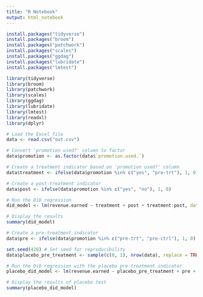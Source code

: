 ```yaml
---
title: "R Notebook"
output: html_notebook
---
```


```r
install.packages("tidyverse")
install.packages("broom")
install.packages("patchwork")
install.packages("scales")
install.packages("ggdag")
install.packages("lubridate")
install.packages("lmtest")
```

```r
library(tidyverse)
library(broom)
library(patchwork)
library(scales)
library(ggdag)
library(lubridate)
library(lmtest)
library(readxl)
library(dplyr)
```

```r

# Load the Excel file
data <- read.csv("out.csv")

# Convert 'promotion used?' column to factor
data$promotion <- as.factor(data$`promotion.used.`)

# Create a treatment indicator based on 'promotion used?' column
data$treatment <- ifelse(data$promotion %in% c("yes", "pre-trt"), 1, 0)

# Create a post-treatment indicator
data$post <- ifelse(data$promotion %in% c("yes", "no"), 1, 0)

# Run the DiD regression
did_model <- lm(revenue.earned ~ treatment + post + treatment:post, data = data)

# Display the results
summary(did_model)
```

```r
# Create a pre-treatment indicator
data$pre <- ifelse(data$promotion %in% c("pre-trt", "pre-ctrl"), 1, 0)

set.seed(420) # Set seed for reproducibility
data$placebo_pre_treatment <- sample(c(0, 1), nrow(data), replace = TRUE)

# Run the DiD regression with the placebo pre-treatment indicator
placebo_did_model <- lm(revenue.earned ~ placebo_pre_treatment + pre + placebo_pre_treatment:pre, data = data)

# Display the results of placebo test
summary(placebo_did_model)
```
